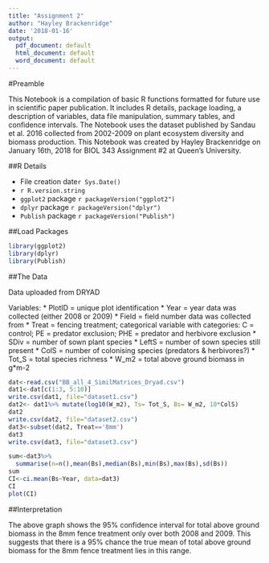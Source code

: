 ```yaml
---
title: "Assignment 2"
author: "Hayley Brackenridge"
date: '2018-01-16'
output:
  pdf_document: default
  html_document: default
  word_document: default
---
```


#Preamble

This Notebook is a compilation of basic R functions formatted for future use in scientific paper publication. It includes R details, package loading, a description of variables, data file manipulation, summary tables, and confidence intervals. The Notebook uses the dataset published by Sandau et al. 2016 collected from 2002-2009 on plant ecosystem diversity and biomass production. This Notebook was created by Hayley Brackenridge on January 16th, 2018 for BIOL 343 Assignment #2 at Queen's University. 

##R Details

  * File creation date`r Sys.Date()`
  * `r R.version.string`
  * `ggplot2` package `r packageVersion("ggplot2")`
  * `dplyr` package `r packageVersion("dplyr")`
  * `Publish` package `r packageVersion("Publish")`

##Load Packages
```r
library(ggplot2)
library(dplyr)
library(Publish)
```

##The Data

Data uploaded from DRYAD

Variables:
  * PlotID = unique plot identification
  * Year = year data was collected (either 2008 or 2009)
  * Field = field number data was collected from
  * Treat = fencing treatment; categorical variable with categories: C = control; PE = predator exclusion; PHE = predator and herbivore exclusion
  * SDiv = number of sown plant species 
  * LeftS = number of sown species still present
  * ColS = number of colonising species (predators & herbivores?)
  * Tot_S = total species richness 
  * W_m2 = total above ground biomass in g*m-2

```r
dat<-read.csv("BB_all_4_SimilMatrices_Dryad.csv")
dat1<-dat[c(1:3, 5:10)]
write.csv(dat1, file="dataset1.csv")
dat2<- dat1%>% mutate(log10(W_m2), Ts= Tot_S, Bs= W_m2, 10*ColS)
dat2
write.csv(dat2, file="dataset2.csv")
dat3<-subset(dat2, Treat=='8mm')
dat3
write.csv(dat3, file="dataset3.csv")
```

```r
sum<-dat3%>%
  summarise(n=n(),mean(Bs),median(Bs),min(Bs),max(Bs),sd(Bs))
sum
CI<-ci.mean(Bs~Year, data=dat3)
CI
plot(CI)
```
##Interpretation

The above graph shows the 95% confidence interval for total above ground biomass in the 8mm fence treatment only over both 2008 and 2009. This suggests that there is a 95% chance the true mean of total above ground biomass for the 8mm fence treatment lies in this range. 
